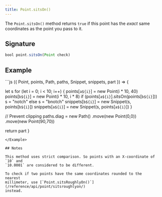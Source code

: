 ```yaml
---
title: Point.sitsOn()
---
```


The `Point.sitsOn()` method returns `true` if this point has the _exact_ same
coordinates as the point you pass to it.

## Signature

```js
bool point.sitsOn(Point check)
```

## Example

<Example caption="An example of the Point.sitsOn() method">
```js
({ Point, points, Path, paths, Snippet, snippets, part }) => {

  let s
  for (let i = 0; i < 10; i++) {
    points[`a${i}`] = new Point(i * 10, 40)
    points[`b${i}`] = new Point(i * 10, i * 8)
    if (points[`a${i}`].sitsOn(points[`b${i}`])) s = "notch"
    else s = "bnotch"
    snippets[`b${i}`] = new Snippet(s, points[`b${i}`])
    snippets[`a${i}`] = new Snippet(s, points[`a${i}`])
  }

  // Prevent clipping
  paths.diag = new Path()
    .move(new Point(0,0))
    .move(new Point(90,70))

  return part
}
```
</Example>

## Notes

This method uses strict comparison. So points with an X-coordinate of `10` and
`10.0001` are considered to be different.

To check if two points have the same coordinates rounded to the nearest
millimeter, use [`Point.sitsRoughlyOn()`](/reference/api/point/sitsroughlyon/)
instead.
